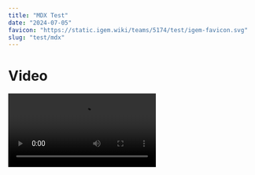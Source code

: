 ---
title: "MDX Test"
date: "2024-07-05"
favicon: "https://static.igem.wiki/teams/5174/test/igem-favicon.svg"
slug: "test/mdx"
---

# Video

<Video src="https://video.igem.org/videos/embed/426c83d7-d298-400e-b534-bddecd176aab" />

# PDF

<PDF src="https://static.igem.wiki/teams/4594/wiki/ihp-static/hp-word1.pdf" />

# Audio

<Audio src="https://ia801307.us.archive.org/20/items/file_example_mp3_700kb_202403/file_example_MP3_700KB.mp3" />

# Image

<Image src="https://static.igem.wiki/teams/5174/test/hula-loop-octodex-gif.webp" />

<Image src="https://static.igem.wiki/teams/5174/icons/main-logo.svg" />

# Plotly.js



<Plot {...data_1} />

<Plot {...data_2} />

<Plot {...data_3} />

<Plot {...data_4} />
